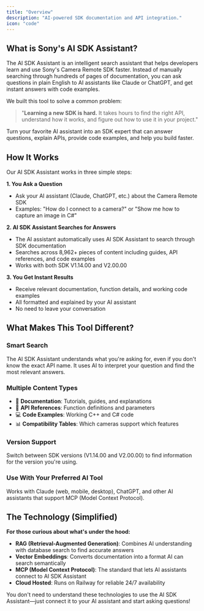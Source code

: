 ```yaml
---
title: "Overview"
description: "AI-powered SDK documentation and API integration."
icon: "code"
---
```


## What is Sony's AI SDK Assistant?

The AI SDK Assistant is an intelligent search assistant that helps developers learn and use Sony's Camera Remote SDK faster. Instead of manually searching through hundreds of pages of documentation, you can ask questions in plain English to AI assistants like Claude or ChatGPT, and get instant answers with code examples.

We built this tool to solve a common problem:

> "**Learning a new SDK is hard.** It takes hours to find the right API, understand how it works, and figure out how to use it in your project."

<Card title="Our Goal" icon="message">
  Turn your favorite AI assistant into an SDK expert that can answer questions, explain APIs, provide code examples, and help you build faster.
</Card>

## How It Works

Our AI SDK Assistant works in three simple steps:

**1. You Ask a Question**

- Ask your AI assistant (Claude, ChatGPT, etc.) about the Camera Remote SDK
- Examples: "How do I connect to a camera?" or "Show me how to capture an image in C#"

**2. AI SDK Assistant Searches for Answers**

- The AI assistant automatically uses AI SDK Assistant to search through SDK documentation
- Searches across 8,962+ pieces of content including guides, API references, and code examples
- Works with both SDK V1.14.00 and V2.00.00

**3. You Get Instant Results**

- Receive relevant documentation, function details, and working code examples
- All formatted and explained by your AI assistant
- No need to leave your conversation

## What Makes This Tool Different?

### Smart Search

The AI SDK Assistant understands what you're asking for, even if you don't know the exact API name. It uses AI to interpret your question and find the most relevant answers.

### Multiple Content Types

- 📖 **Documentation**: Tutorials, guides, and explanations
- 🔧 **API References**: Function definitions and parameters
- 💻 **Code Examples**: Working C++ and C# code
- 📊 **Compatibility Tables**: Which cameras support which features

### Version Support

Switch between SDK versions (V1.14.00 and V2.00.00) to find information for the version you're using.

### Use With Your Preferred AI Tool

Works with Claude (web, mobile, desktop), ChatGPT, and other AI assistants that support MCP (Model Context Protocol).

## The Technology (Simplified)

**For those curious about what's under the hood:**

- **RAG (Retrieval-Augmented Generation)**: Combines AI understanding with database search to find accurate answers
- **Vector Embeddings**: Converts documentation into a format AI can search semantically
- **MCP (Model Context Protocol)**: The standard that lets AI assistants connect to AI SDK Assistant
- **Cloud Hosted**: Runs on Railway for reliable 24/7 availability

You don't need to understand these technologies to use the AI SDK Assistant—just connect it to your AI assistant and start asking questions!